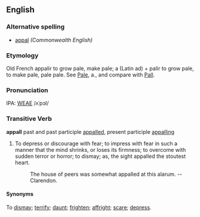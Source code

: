 ==English==
=== Alternative spelling===
*[[appal]] ''(Commonwealth English)''
===Etymology===
Old French appalir to grow pale, make pale; a (Latin ad) + palir to grow pale, to make pale, pale pale.  See [[Pale]], a., and compare with [[Pall]].

===Pronunciation===
IPA: [[WEAE]] /ʌˈpɔl/

===Transitive Verb===
'''appall''' past and past participle [[appalled]], present participle [[appalling]]
# To depress or discourage with fear; to impress with fear in such a manner that the mind shrinks, or loses its firmness; to overcome with sudden terror or horror; to dismay; as, the sight appalled the stoutest heart.
#:    The house of peers was somewhat appalled at this alarum. --Clarendon.

====Synonyms====
To [[dismay]]; [[terrify]]; [[daunt]]; [[frighten]]; [[affright]]; [[scare]]; [[depress]].

<!-- material copied from Webster's Revised Unabridged Dictionary (1913) -->